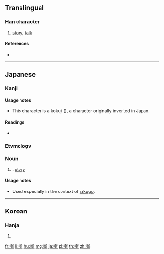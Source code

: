 {{character info/new}}
==Translingual==

===Han character===
{{Han char|rn=30|rad=口|as=13|sn=16|four=|canj=RYDL|ids=⿰口新}}

# [[story]], [[talk]]

====References====
* {{Han ref|kx=0211.121|dkj=04433|dj=0434.080|hdz=10693.101|uh=567A|ud=22138}}

----

==Japanese==

===Kanji===
{{ja-kanji|grade=|rs=口13}}

====Usage notes====
* This character is a kokuji ({{ja-l|国字}}), a character originally invented in Japan.

====Readings====
* {{ja-readings|on=|kun=[[はなし]] (hanashi)}}

===Etymology===
{{ja-kanjitab|はなし|yomi=k}}

===Noun===
{{ja-noun|はなし}}

# {{alternative form of|話し|lang=ja}}: [[story]]
#: {{ja-usex|'''噺'''家|'''はなし'''か|professional '''rakugo story'''teller}}

====Usage notes====
* Used especially in the context of [[rakugo]].

----

==Korean==

===Hanja===
{{ko-hanja|hangeul=[[신]]|rv=sin|mr=sin}}

# {{defn|lang=ko|sort=口13}}

[[fr:噺]]
[[li:噺]]
[[hu:噺]]
[[mg:噺]]
[[ja:噺]]
[[pl:噺]]
[[th:噺]]
[[zh:噺]]